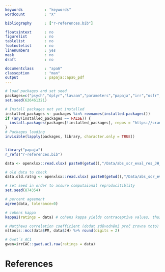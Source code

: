 ```yaml
---
keywords          : "keywords"
wordcount         : "X"

bibliography      : ["r-references.bib"]

floatsintext      : no
figurelist        : no
tablelist         : no
footnotelist      : no
linenumbers       : yes
mask              : no
draft             : no

documentclass     : "apa6"
classoption       : "man"
output            : papaja::apa6_pdf
---
```


```r
# load packages and set seed
packages=c("psych","dplyr","lavaan","parameters","papaja","irr","osfr","openxlsx","mltools","irrCAC") 
set.seed(626461321)

# Install packages not yet installed
installed_packages <- packages %in% rownames(installed.packages())
if (any(installed_packages == FALSE)) {
  install.packages(packages[!installed_packages], repos = "https://cran.r-project.org/")
}
# Packages loading
invisible(lapply(packages, library, character.only = TRUE))


library("papaja")
r_refs("r-references.bib")
```

```r
data <- openxlsx::read.xlsx( paste0(getwd(),"/Data/abs_scr_eval_res_JH_PM.xlsx"))

# old data to check
data.old.ratng <- openxlsx::read.xlsx( paste0(getwd(),"/Data/abs_scr_eval_res_JH_PM_old_old.xlsx"))
```

```r
# set seed in order to assure computaional reproducitiblity
set.seed(874354)

# percent ageement
agree(data, tolerance=0) 

# cohens kappa
kappa2(ratings = data) # cohens kappa yields contraceptive values, thus other method i.e. Matthews correlation coefficient was used for the analysis of agreement. 

# Matthews correlation coefficient (dodat zdůvodnění proč zrovna toto)
mltools::mcc(data$PM, data$JH) %>% round(digits = 2) 

# Gwet´s AC1
gwen=irrCAC::gwet.ac1.raw(ratings = data)
```



\newpage

# References

\begingroup
\setlength{\parindent}{-0.5in}
\setlength{\leftskip}{0.5in}

<div id="refs" custom-style="Bibliography"></div>
\endgroup
